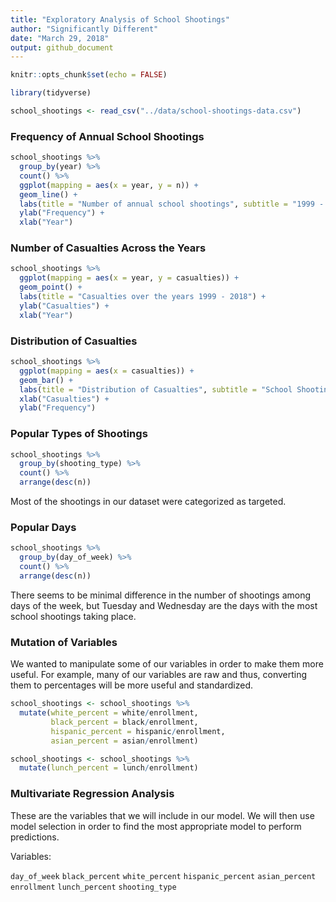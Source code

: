 ```yaml
---
title: "Exploratory Analysis of School Shootings"
author: "Significantly Different"
date: "March 29, 2018"
output: github_document
---
```


```r
knitr::opts_chunk$set(echo = FALSE)
```

```r
library(tidyverse)

```

```r
school_shootings <- read_csv("../data/school-shootings-data.csv")
```

### Frequency of Annual School Shootings

```r
school_shootings %>%
  group_by(year) %>%
  count() %>%
  ggplot(mapping = aes(x = year, y = n)) +
  geom_line() +
  labs(title = "Number of annual school shootings", subtitle = "1999 - 2018") +
  ylab("Frequency") +
  xlab("Year")

```

### Number of Casualties Across the Years

```r
school_shootings %>%
  ggplot(mapping = aes(x = year, y = casualties)) +
  geom_point() +
  labs(title = "Casualties over the years 1999 - 2018") +
  ylab("Casualties") +
  xlab("Year")
```
### Distribution of Casualties

```r
school_shootings %>%
  ggplot(mapping = aes(x = casualties)) +
  geom_bar() +
  labs(title = "Distribution of Casualties", subtitle = "School Shootings from 1999-2018") +
  xlab("Casualties") +
  ylab("Frequency")
```

### Popular Types of Shootings

```r
school_shootings %>%
  group_by(shooting_type) %>%
  count() %>%
  arrange(desc(n))
```
Most of the shootings in our dataset were categorized as targeted.

### Popular Days
```r
school_shootings %>%
  group_by(day_of_week) %>%
  count() %>%
  arrange(desc(n))
```
There seems to be minimal difference in the number of shootings among days of the week, but Tuesday and Wednesday are the days with the most school shootings taking place. 

### Mutation of Variables

We wanted to manipulate some of our variables in order to make them more useful. For example, many of our variables are raw and thus, converting them to percentages will be more useful and standardized. 

```r
school_shootings <- school_shootings %>%
  mutate(white_percent = white/enrollment,
         black_percent = black/enrollment,
         hispanic_percent = hispanic/enrollment,
         asian_percent = asian/enrollment)
```

```r
school_shootings <- school_shootings %>%
  mutate(lunch_percent = lunch/enrollment)
```

### Multivariate Regression Analysis

These are the variables that we will include in our model. We will then use model selection in order to find the most appropriate model to perform predictions. 

Variables:

```day_of_week```
```black_percent```
```white_percent```
```hispanic_percent```
```asian_percent```
```enrollment```
```lunch_percent```
```shooting_type```


